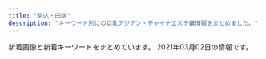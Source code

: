 ```yaml
---
title: "駒込・田端"
description: "キーワード別にの巨乳アジアン・チャイナエステ嬢情報をまとめました。"
---
```


新着画像と新着キーワードをまとめています。
2021年03月02日の情報です。

<DmmAffiliateIns />
<KeywordTable
  shops={
    [
    {
        "name": "\u7652\u51e6\uff5e\u30e6\u30c9\u30b3\u30ed\uff5e",
        "station": "JR\u99d2\u8fbc\u99c5\u5317\u53e3",
        "url": "http://relaxation.ebb.jp/",
        "keywords": {
            "D": 24,
            "C": 12,
            "83": 12,
            "86": 24
        },
        "img_links": [
            "http://relaxation.ebb.jp/2/uploadimg/1614080297.jpg",
            "http://relaxation.ebb.jp/2/uploadimg/1614080587.jpg",
            "http://relaxation.ebb.jp/int1.jpg",
            "http://relaxation.ebb.jp/2/uploadimg/1614080268.jpg",
            "http://relaxation.ebb.jp/2/uploadimg/1614080603.jpg",
            "http://relaxation.ebb.jp/2/uploadimg/1614080748.jpg",
            "http://relaxation.ebb.jp/dozdLZQPkhPUwC2.png",
            "http://relaxation.ebb.jp/vis_theptframe.png",
            "http://relaxation.ebb.jp/2/uploadimg/1614080688.jpg",
            "https://\u7652\u6240.pwchp.com/images/vis_theptframe.png",
            "http://relaxation.ebb.jp/2/uploadimg/1614080597.jpg",
            "http://relaxation.ebb.jp/int2.jpg",
            "http://relaxation.ebb.jp/2/uploadimg/1614080305.jpg",
            "http://relaxation.ebb.jp/2/uploadimg/1614080739.jpg",
            "http://relaxation.ebb.jp/2/uploadimg/1614080617.jpg",
            "http://relaxation.ebb.jp/2/uploadimg/1614080675.jpg",
            "http://relaxation.ebb.jp/2/uploadimg/1614080670.jpg",
            "http://relaxation.ebb.jp/2/uploadimg/1614080543.jpg",
            "http://relaxation.ebb.jp/int3.jpg"
        ]
    },
    {
        "url": "http://arm-es.com/",
        "name": "\u30de\u30b7\u30e5\u30de\u30ed",
        "img_links": [
            "http://arm-es.com/media/sites/13/2021/02/1613544003-c19.jpg",
            "http://arm-es.com/media/sites/13/elementor/thumbs/1612941410-5-p2nc6dkpe7hnic39qqy6x9d191f82kitxforuwdz20.jpg",
            "http://arm-es.com/media/sites/13/2021/02/1612779404-flash.jpg",
            "http://arm-es.com/media/sites/13/2021/02/1612776477-top.jpg",
            "http://arm-es.com/media/sites/13/elementor/thumbs/1612941267-3-p2nc2n5s8wdne3iijmujipa4axtqhup7qyec8bx9rs.jpg",
            "http://arm-es.com/media/sites/13/elementor/thumbs/1612941284-4-p2nc3351h2zivgvaybr7738yehmz4pgnh5hle19ku0.jpg",
            "http://arm-es.com/media/sites/13/2021/02/1613538765-F562FBE7-D9D5-4A85-97B7-94AF100F9870-225x300.jpeg",
            "http://arm-es.com/media/sites/13/elementor/thumbs/1613538765-F562FBE7-D9D5-4A85-97B7-94AF100F9870-p2zdfc5no7l6u0mpugrrh7estz1rfzcbvcszv6b2cg.jpeg",
            "http://arm-es.com/media/sites/13/elementor/thumbs/1612941234-1-p2nc1s54yg8g4orez3va4pcllv4rmf8vutn0pww1b4.jpg",
            "http://arm-es.com/media/sites/13/elementor/thumbs/1612941250-2-p2nc276jzst1ag5kjadb8ljz412n1kwl8w2sec9qjk.jpg",
            "http://arm-es.com/media/sites/13/elementor/thumbs/1612941358-6-p2nc50p4hwo04c242i90pvxr9n6a4w3lmuj88837vk.jpg",
            "http://arm-es.com/media/sites/13/elementor/thumbs/1612941234-1-p2nc1s53zd76qyrkkrfuqf3wp82mfua2movbe779h4.jpg",
            "http://arm-es.com/media/sites/13/elementor/thumbs/1612941250-2-p2nc276j0prrwq5q4xxvubba7e0huzxs0rb32mkypk.jpg",
            "http://arm-es.com/media/sites/13/elementor/thumbs/1612941284-4-p2nc3352g60s96v5co6mldhnb4p4bafgpa9apqyco0.jpg",
            "http://arm-es.com/media/sites/13/elementor/thumbs/1612941267-3-p2nc2n5t7zewrticxz9ywzit7kvvofo0z361k1m1ls.jpg",
            "http://arm-es.com/media/sites/13/2021/02/1612941410-5.jpg",
            "http://arm-es.com/media/sites/13/2021/02/r2-1.jpg",
            "http://arm-es.com/media/sites/13/elementor/thumbs/1612941358-6-p2nc50p3itmqqm29o5tlblp2d044yb4sepriwieg1k.jpg",
            "http://arm-es.com/media/sites/13/2021/02/1612779406-flash1.jpg",
            "http://arm-es.com/media/sites/13/2021/02/r1-1.jpg"
        ],
        "keywords": {},
        "station": "JR\u99d2\u8fbc\u99c5\u6771\u53e3"
    },
    {
        "station": "JR\u99d2\u8fbc\u99c5\u5357\u53e3",
        "url": "http://www.ko-story.com/",
        "keywords": {
            "88": 6,
            "89": 2,
            "D": 8
        },
        "name": "\u30b9\u30c8\u30fc\u30ea\u30fc",
        "img_links": [
            "http://www.ko-story.com/css/tel01.png",
            "http://www.ko-story.com/css/staff/staff-012-a.jpg",
            "http://www.ko-story.com/css/nav/nav-002.jpg",
            "http://www.ko-story.com/css/nav/nav-005.jpg",
            "http://www.ko-story.com/css/main-staff03.jpg",
            "http://www.ko-story.com/css/nav/nav-006.jpg",
            "http://www.ko-story.com/css/head-change.jpg",
            "http://www.ko-story.com/css/main-girl02.png",
            "http://www.ko-story.com/css/osusume-013.jpg",
            "http://www.ko-story.com/css/top01-left02.jpg",
            "http://www.ko-story.com/css/staff/staff-0013-a.jpg",
            "http://www.ko-story.com/css/staff/staff-012-b.jpg",
            "http://www.ko-story.com/css/osusume-00014a.jpg",
            "http://www.ko-story.com/css/nav/nav-004.jpg",
            "http://www.ko-story.com/css/staff/staff-0014-b.jpg",
            "http://www.ko-story.com/css/nav/nav-001.jpg",
            "http://www.ko-story.com/css/staff/staff-010-b.jpg",
            "http://www.ko-story.com/css/top01-left01.png",
            "http://www.ko-story.com/css/top01-left03.jpg",
            "http://www.ko-story.com/css/staff/staff-010-a.jpg",
            "http://www.ko-story.com/css/osusume-011.jpg",
            "http://www.ko-story.com/css/nav/nav-007.jpg",
            "http://www.ko-story.com/css/staff/staff-0014-a.jpg",
            "http://www.ko-story.com/css/staff/staff-0013-b.jpg",
            "http://www.ko-story.com/css/nav/nav-003.jpg",
            "http://www.ko-story.com/css/main-staff01.jpg"
        ]
    },
    {
        "name": "\u7652\u3057\u306e\u68ee",
        "url": "http://iyashinomori.oks.bz/",
        "keywords": {},
        "img_links": [
            "http://iyashinomori.oks.bz/images/s_staff.png",
            "http://iyashinomori.oks.bz/images/top.jpg",
            "http://iyashinomori.oks.bz/photos/sites/72/2020/10/2020101903314523.jpg",
            "http://iyashinomori.oks.bz/images/room1.jpg",
            "http://iyashinomori.oks.bz/images/room4.jpg",
            "http://iyashinomori.oks.bz/photos/sites/72/2020/10/2020101903342723.jpg",
            "http://iyashinomori.oks.bz/images/bj2.jpg",
            "http://iyashinomori.oks.bz/images/bj3.jpg",
            "http://iyashinomori.oks.bz/photos/sites/72/2020/10/2020101903314748.jpg",
            "http://iyashinomori.oks.bz/images/mobile.jpg",
            "http://iyashinomori.oks.bz/photos/sites/72/2020/10/2020101903314625.jpg",
            "http://iyashinomori.oks.bz/images/room2.jpg",
            "http://iyashinomori.oks.bz/images/room3.jpg",
            "http://iyashinomori.oks.bz/photos/sites/72/2020/10/2020101903203761.jpg",
            "http://iyashinomori.oks.bz/images/s_news.jpg"
        ],
        "station": "JR\u99d2\u8fbc\u99c5\u5357\u53e3"
    },
    {
        "keywords": {},
        "url": "http://ko-relax.info/",
        "station": "JR\u99d2\u8fbc\u99c5\u6771\u53e3",
        "img_links": [],
        "name": "\u3066\u3082\u307f\u3084"
    },
    {
        "name": "\u3046\u3055\u304e",
        "url": "http://koukou.ests.co/",
        "keywords": {},
        "img_links": [],
        "station": "JR\u99d2\u8fbc\u99c5\u5317\u53e3"
    }
]
}
/>
<DmmAffiliateScript />
